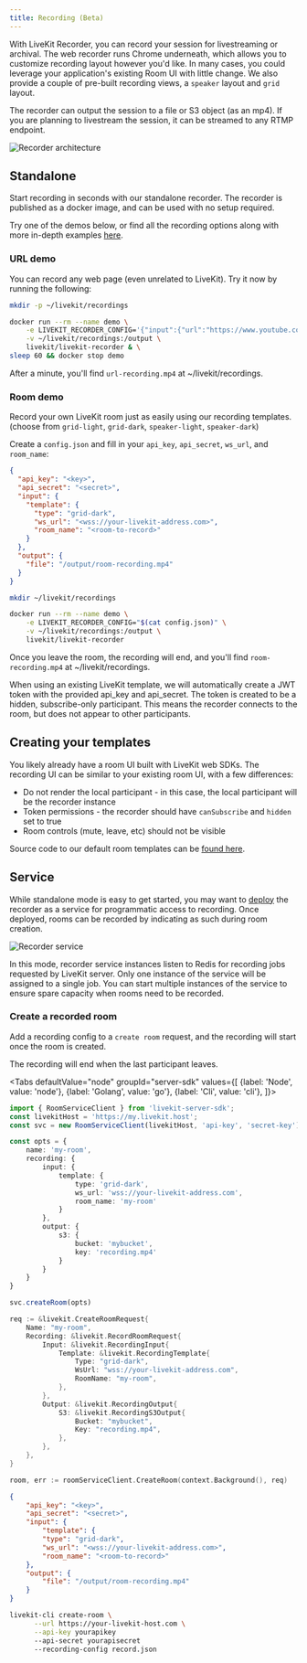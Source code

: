 ```yaml
---
title: Recording (Beta)
---
```


With LiveKit Recorder, you can record your session for livestreaming or archival. The web recorder runs Chrome underneath, which allows you to customize recording layout however you'd like. In many cases, you could leverage your application's existing Room UI with little change. We also provide a couple of pre-built recording views, a `speaker` layout and `grid` layout.

The recorder can output the session to a file or S3 object (as an mp4). If you are planning to livestream the session, it can be streamed to any RTMP endpoint.

![Recorder architecture](/img/recorder/recorder-architecture.svg)

## Standalone

Start recording in seconds with our standalone recorder. The recorder is published as a docker image, and can be used with no setup required.

Try one of the demos below, or find all the recording options along with more in-depth examples [here](https://github.com/livekit/livekit-recorder/tree/main/recorder).


### URL demo

You can record any web page (even unrelated to LiveKit). Try it now by running the following:

```bash
mkdir -p ~/livekit/recordings

docker run --rm --name demo \
    -e LIVEKIT_RECORDER_CONFIG='{"input":{"url":"https://www.youtube.com/v/dQw4w9WgXcQ"},"output":{"file":"/output/url-recording.mp4"}}' \
    -v ~/livekit/recordings:/output \
    livekit/livekit-recorder & \
sleep 60 && docker stop demo
```

After a minute, you'll find `url-recording.mp4` at ~/livekit/recordings.

### Room demo

Record your own LiveKit room just as easily using our recording templates. (choose from `grid-light`, `grid-dark`, `speaker-light`, `speaker-dark`)

Create a `config.json` and fill in your `api_key`, `api_secret`, `ws_url`, and `room_name`:

```json title="config.json"
{
  "api_key": "<key>",
  "api_secret": "<secret>",
  "input": {
    "template": {
      "type": "grid-dark",
      "ws_url": "<wss://your-livekit-address.com>",
      "room_name": "<room-to-record>"
    }
  },
  "output": {
    "file": "/output/room-recording.mp4"
  }
}
```

```bash
mkdir ~/livekit/recordings

docker run --rm --name demo \
    -e LIVEKIT_RECORDER_CONFIG="$(cat config.json)" \
    -v ~/livekit/recordings:/output \
    livekit/livekit-recorder
```

Once you leave the room, the recording will end, and you'll find `room-recording.mp4` at ~/livekit/recordings.

When using an existing LiveKit template, we will automatically create a JWT token with the provided api_key and api_secret. The token is created to be a hidden, subscribe-only participant. This means the recorder connects to the room, but does not appear to other participants.

## Creating your templates

You likely already have a room UI built with LiveKit web SDKs. The recording UI can be similar to your existing room UI, with a few differences:

- Do not render the local participant - in this case, the local participant will be the recorder instance
- Token permissions - the recorder should have `canSubscribe` and `hidden` set to true
- Room controls (mute, leave, etc) should not be visible

Source code to our default room templates can be [found here](https://github.com/livekit/livekit-recorder/tree/main/web).

## Service

While standalone mode is easy to get started, you may want to [deploy](/guides/deploy/recorder) the recorder as a service for programmatic access to recording. Once deployed, rooms can be recorded by indicating as such during room creation.

![Recorder service](/img/recorder/recorder-service.svg)

In this mode, recorder service instances listen to Redis for recording jobs requested by LiveKit server. Only one instance of the service will be assigned to a single job. You can start multiple instances of the service to ensure spare capacity when rooms need to be recorded.

### Create a recorded room

Add a recording config to a `create room` request, and the recording will start once the room is created.

The recording will end when the last participant leaves.

<Tabs
  defaultValue="node"
  groupId="server-sdk"
  values={[
    {label: 'Node', value: 'node'},
    {label: 'Golang', value: 'go'},
    {label: 'Cli', value: 'cli'},
  ]}>
  <TabItem value="node">

```typescript title="TypeScript"
import { RoomServiceClient } from 'livekit-server-sdk';
const livekitHost = 'https://my.livekit.host';
const svc = new RoomServiceClient(livekitHost, 'api-key', 'secret-key');

const opts = {
    name: 'my-room',
    recording: {
        input: {
            template: {
                type: 'grid-dark',
                ws_url: 'wss://your-livekit-address.com',
                room_name: 'my-room'
            }
        },
        output: {
            s3: {
                bucket: 'mybucket',
                key: 'recording.mp4'
            }
        }
    }
}

svc.createRoom(opts)
```

  </TabItem>

  <TabItem value="go">

```go title="Go"
req := &livekit.CreateRoomRequest{
    Name: "my-room",
    Recording: &livekit.RecordRoomRequest{
        Input: &livekit.RecordingInput{
            Template: &livekit.RecordingTemplate{
                Type: "grid-dark",
                WsUrl: "wss://your-livekit-address.com",
                RoomName: "my-room",
            },
        },
        Output: &livekit.RecordingOutput{
            S3: &livekit.RecordingS3Output{
                Bucket: "mybucket",
                Key: "recording.mp4",
            },
        },
    },
}

room, err := roomServiceClient.CreateRoom(context.Background(), req)
```

  </TabItem>

  <TabItem value="cli">

```json title="record.json"
{
    "api_key": "<key>",
    "api_secret": "<secret>",
    "input": {
        "template": {
        "type": "grid-dark",
        "ws_url": "<wss://your-livekit-address.com>",
        "room_name": "<room-to-record>"
    },
    "output": {
        "file": "/output/room-recording.mp4"
    }
}
```

```bash
livekit-cli create-room \
      --url https://your-livekit-host.com \
      --api-key yourapikey
      --api-secret yourapisecret
      --recording-config record.json
```

  </TabItem>

</Tabs>
